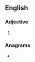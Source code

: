 ==English==

===Adjective===
{{head|en|comparative adjective}}

# {{en-comparative of|dressy}}

===Anagrams===
* {{anagrams|en|a=deeirrss|desirers|residers|rideress}}